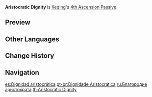 {{Talent Infobox
|image         = Talent Aristocratic Dignity.png
|character     = Keqing
|type          = 4th Ascension Passive
|info          = When casting [[Starward Sword]], Keqing's CRIT Rate is increased by 15%, and her Energy Recharge is increased by 15%. This effect lasts for 8s.
|utility1      = Energy Recharge
|utility2      = CRIT Rate
}}
'''Aristocratic Dignity''' is [[Keqing]]'s [[4th Ascension Passive]].

==Preview==
{{Preview
|file=Aristocratic Dignity Preview
}}

==Other Languages==
{{Other Languages
|en      = Aristocratic Dignity
|zhs     = 玉衡之贵
|zhs_rm  = Yùhéng zhī Guì
|zht     = 玉衡之貴
|zht_rm  = Yùhéng zhī Guì
|zh_tl   = Dignity of Yuheng
|ja      = 玉衡の貴
|ja_rm   = Yuuhen no Touto{{Assumed}}
|ja_tl   = Value of the Yuheng
|ko      = 옥형의 품격
|ko_rm   = Okhyeong-ui Pumgyeok
|ko_tl   = Yuheng's Dignity
|es      = Dignidad aristocrática
|es_tl   = Aristocratic Dignity
|fr      = Trésor de l'Alioth
|fr_tl   = The Alioth’s Treasure
|ru      = Благородие аристократа
|ru_tl   = Aristocratic Nobility
|th      = Aristocratic Dignity
|vi      = Ngọc Hành Cao Quý
|vi_tl   = 
|de      = Hochwohlgeborenheit
|de_tl   = High Well-Born
|id      = Aristocratic Dignity
|pt      = Dignidade Aristocrática
|pt_tl   = Aristocratic Dignity
}}

==Change History==
{{Change History|1.0}}
{{Clr}}

==Navigation==
{{Talent Navbox|Keqing}}

[[es:Dignidad aristocrática]]
[[pt-br:Dignidade Aristocrática]]
[[ru:Благородие аристократа]]
[[th:Aristocratic Dignity]]